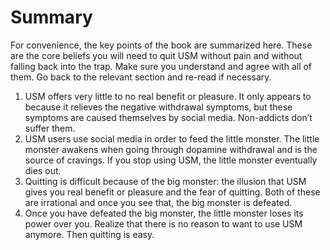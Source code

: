 # Summary
For convenience, the key points of the book are summarized here. These are the core beliefs you will need to quit USM without pain and without falling back into the trap. Make sure you understand and agree with all of them. Go back to the relevant section and re-read if necessary.

1. USM offers very little to no real benefit or pleasure. It only appears to because it relieves the negative withdrawal symptoms, but these symptoms are caused themselves by social media. Non-addicts don't suffer them.
2. USM users use social media in order to feed the little monster. The little monster awakens when going through dopamine withdrawal and is the source of cravings. If you stop using USM, the little monster eventually dies out.
3. Quitting is difficult because of the big monster: the illusion that USM gives you real benefit or pleasure and the fear of quitting. Both of these are irrational and once you see that, the big monster is defeated.
4. Once you have defeated the big monster, the little monster loses its power over you. Realize that there is no reason to want to use USM anymore. Then quitting is easy.
